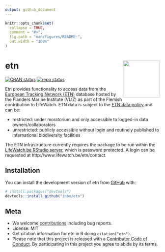 ```yaml
---
output: github_document
---
```


<!-- README.md is generated from README.Rmd. Please edit that file -->

```r
knitr::opts_chunk$set(
  collapse = TRUE,
  comment = "#>",
  fig.path = "man/figures/README-",
  out.width = "100%"
)
```

# etn <img src="man/figures/logo.png" align="right" alt="" width="120">

<!-- badges: start -->
[![CRAN status](https://www.r-pkg.org/badges/version/etn)](https://CRAN.R-project.org/package=etn)
[![repo status](https://www.repostatus.org/badges/latest/active.svg)](https://www.repostatus.org/#active)
<!-- badges: end -->

Etn provides functionality to access data from the [European Tracking Network (ETN)](http://www.lifewatch.be/etn/) database hosted by the Flanders Marine Institute (VLIZ) as part of the Flemish contribution to LifeWatch. ETN data is subject to the [ETN data policy](http://www.lifewatch.be/etn/assets/docs/ETN-DataPolicy.pdf) and can be:
 
- restricted: under moratorium and only accessible to logged-in data owners/collaborators
- unrestricted: publicly accessible without login and routinely published to international biodiversity facilities
 
The ETN infrastructure currently requires the package to be run within the [LifeWatch.be RStudio server](http://rstudio.lifewatch.be/), which is password protected. A login can be requested at http://www.lifewatch.be/etn/contact.

## Installation

You can install the development version of etn from [GitHub](https://github.com/) with:

``` r
# install.packages("devtools")
devtools::install_github("inbo/etn")
```

## Meta

- We welcome [contributions](.github/CONTRIBUTING.md) including bug reports.
- License: MIT
- Get citation information for etn in R doing `citation("etn")`.
- Please note that this project is released with a [Contributor Code of Conduct](.github/CODE_OF_CONDUCT.md). By participating in this project you agree to abide by its terms.
